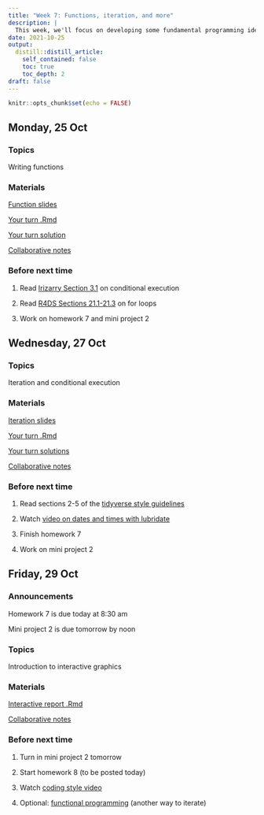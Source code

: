 ```yaml
---
title: "Week 7: Functions, iteration, and more"
description: |
  This week, we'll focus on developing some fundamental programming ideas, such as writing functions, conditional execution, and iteration.
date: 2021-10-25
output:
  distill::distill_article:
    self_contained: false
    toc: true
    toc_depth: 2
draft: false
---
```



```r
knitr::opts_chunk$set(echo = FALSE)
```

## Monday, 25 Oct

### Topics

Writing functions

### Materials

[Function slides](https://stat220-fa21.github.io/class_materials/slides/15-functions.pdf)

[Your turn .Rmd](https://stat220-fa21.github.io/class_materials/activities/17-functions.Rmd)

[Your turn solution](https://stat220-fa21.github.io/class_materials/activities/17-soln-functions.pdf)

[Collaborative notes](https://docs.google.com/document/d/19x2SGPX-A0TUBjH1bp00HthKAbTgwOCxpUlPZQRjuUM/edit?usp=sharing)

### Before next time

1. Read [Irizarry Section 3.1](https://rafalab.github.io/dsbook/programming-basics.html#conditionals) on conditional execution

1. Read [R4DS Sections 21.1-21.3](https://r4ds.had.co.nz/iteration.html) on for loops

1. Work on homework 7 and mini project 2

## Wednesday, 27 Oct


### Topics

Iteration and conditional execution

### Materials


[Iteration slides](https://stat220-fa21.github.io/class_materials/slides/16-iteration.pdf)

[Your turn .Rmd](https://stat220-fa21.github.io/class_materials/activities/18-iteration.Rmd)

[Your turn solutions](https://stat220-fa21.github.io/class_materials/activities/18-soln-iteration.pdf)

[Collaborative notes](https://docs.google.com/document/d/1boLryssImO3oVl64MFSDdqeUU5DnSUqXhS1O82rL19o/edit?usp=sharing)


### Before next time

1. Read sections 2-5 of the [tidyverse style guidelines](https://style.tidyverse.org/syntax.html)

1. Watch [video on dates and times with lubridate](https://youtu.be/lmDL4o1aa0Q)

1. Finish homework 7

1. Work on mini project 2



## Friday, 29 Oct

### Announcements

Homework 7 is due today at 8:30 am

Mini project 2 is due tomorrow by noon

### Topics

Introduction to interactive graphics

### Materials

[Interactive report .Rmd](https://stat220-fa21.github.io/class_materials/slides/17-shiny-reports.Rmd)

[Collaborative notes](https://docs.google.com/document/d/1yeMQDYdLoIorweR5hDiue9IdlDrgmK1cu-YYYiglCkE/edit?usp=sharing)

### Before next time

1. Turn in mini project 2 tomorrow

1. Start homework 8 (to be posted today)

1. Watch [coding style video](https://carleton.hosted.panopto.com/Panopto/Pages/Viewer.aspx?id=ddb79fe7-4c69-4abe-9f87-aba700311a16)

1. Optional: [functional programming](https://carleton.hosted.panopto.com/Panopto/Pages/Viewer.aspx?id=2c1609a3-8366-4e75-94d5-abb400dcc676) (another way to iterate)

